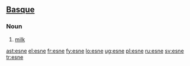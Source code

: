 ==[[Basque]]==

===Noun===
{{infl|eu|noun}}

# [[milk]]

[[ast:esne]]
[[el:esne]]
[[fr:esne]]
[[fy:esne]]
[[lo:esne]]
[[ug:esne]]
[[pl:esne]]
[[ru:esne]]
[[sv:esne]]
[[tr:esne]]